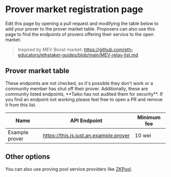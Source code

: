 
# Prover market registration page

Edit this page by opening a pull request and modifying the table below to add your prover to the prover market table. Proposers can also use this page to find the endpoints of provers offering their service to the open market.

> Inspired by MEV Boost market:
> https://github.com/eth-educators/ethstaker-guides/blob/main/MEV-relay-list.md

## Prover market table

<Callout type="warning">
  These endpoints are not checked, so it's possible they don't work or a
  community member has shut off their prover. Additionally, these are community
  listed endpoints, **Taiko has not audited them for security**. If you find an
  endpoint not working please feel free to open a PR and remove it from this
  list.
</Callout>

| Name           | API Endpoint                           | Minimum fee |
| -------------- | -------------------------------------- | ----------- |
| Example prover | https://this.is.just.an.example.prover | 10 wei      |

## Other options

You can also use proving pool service providers like [ZKPool](https://zkpool.io).
